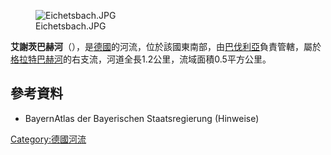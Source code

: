{{Expand language|1=de|time=2020-08-24T12:45:17+00:00}}
{{Coord|50|0|42.49|N|9|8|35.43|E|display=title}}
[[Image:Eichetsbach.JPG|right]]

'''艾謝茨巴赫河'''（{{lang-de|Eichetsbach}}），是[[德國|德國]]的河流，位於該國東南部，由[[巴伐利亞|巴伐利亞]]負責管轄，屬於[[格拉特巴赫河_(阿沙夫河支流)|格拉特巴赫河]]的右支流，河道全長1.2公里，流域面積0.5平方公里。

==參考資料==
* BayernAtlas der Bayerischen Staatsregierung (Hinweise)

{{Germany-geo-stub}}
[[Category:德國河流|Category:德國河流]]